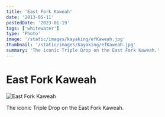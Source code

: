 ```yaml
---
title: 'East Fork Kaweah'
date: '2013-05-11'
postedDate: '2023-01-19'
tags: ['whitewater']
type: 'Photo'
image: '/static/images/kayaking/efKaweah.jpg'
thumbnail: '/static/images/kayaking/efKaweah.jpg'
summary: 'The iconic Triple Drop on the East Fork Kaweah.'
---
```


# East Fork Kaweah

![East Fork Kaweah](/static/images/kayaking/efKaweah.jpg)

The iconic Triple Drop on the East Fork Kaweah.